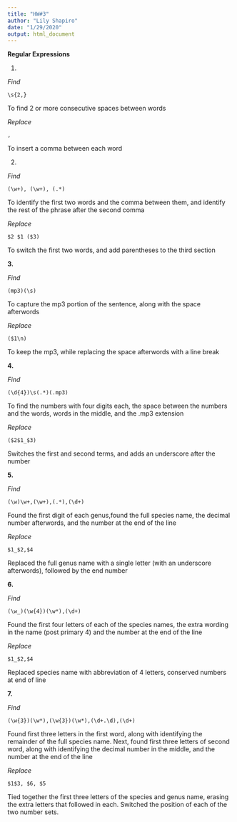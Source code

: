 ```yaml
---
title: "HW#3"
author: "Lily Shapiro"
date: "1/29/2020"
output: html_document
---
```

**Regular Expressions**

1. 

*Find*
```
\s{2,}
```
To find 2 or more consecutive spaces between words

*Replace*

```
,
```
To insert a comma between each word 

2.

*Find*
```
(\w+), (\w+), (.*)
```
To identify the first two words and the comma between them, and identify the rest of the phrase after the second comma

*Replace*
```
$2 $1 ($3)

```
To switch the first two words, and add parentheses to the third section 

**3.**

*Find*
```
(mp3)(\s)
```
To capture the mp3 portion of the sentence, along with the space afterwords

*Replace*
```
($1\n)
```
To keep the mp3, while replacing the space afterwords with a line break 

**4.** 

*Find*
```
(\d{4})\s(.*)(.mp3)
```
To find the numbers with four digits each, the space between the numbers and the words, words in the middle, and the .mp3 extension 

*Replace*
```
($2$1_$3)
```
Switches the first and second terms, and adds an underscore after the number

**5.** 

*Find*
```
(\w)\w+,(\w+),(.*),(\d+)
```
Found the first digit of each genus,found the full species name, the decimal number afterwords, and the number at the end of the line

*Replace*
```
$1_$2,$4
```
Replaced the full genus name with a single letter (with an underscore afterwords), followed by the end number

**6.**

*Find*
```
(\w_)(\w{4})(\w*),(\d+)
```
Found the first four letters of each of the species names, the extra wording in the name (post primary 4) and the number at the end of the line

*Replace*
```
$1_$2,$4
```
Replaced species name with abbreviation of 4 letters, conserved numbers at end of line 

**7.**

*Find*
```
(\w{3})(\w*),(\w{3})(\w*),(\d+.\d),(\d+)
```
Found first three letters in the first word, along with identifying the remainder of the full species name. Next, found first three letters of second word, along with identifying the decimal number in the middle, and the number at the end of the line

*Replace*

```
$1$3, $6, $5
```
Tied together the first three letters of the species and genus name, erasing the extra letters that followed in each. Switched the position of each of the two number sets. 



